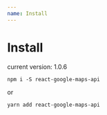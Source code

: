 ```yaml
---
name: Install
---
```


# Install

current version: 1.0.6

```
npm i -S react-google-maps-api
```

or

```
yarn add react-google-maps-api
```
